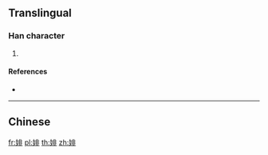 {{character info/new}}
{{also|婓}}
==Translingual==

===Han character===
{{Han char|rn=38|rad=女|as=08|sn=11|four=|canj=VLMY|ids=⿰女非}}

# {{defn|Han|sort=女08}}

====References====
* {{Han ref|kx=0264.270|dkj=06411|dj=0531.180|hdz=21057.070|uh=5A54|ud=23124}}

----

==Chinese==
{{zh-see|婓|v}}

[[fr:婔]]
[[pl:婔]]
[[th:婔]]
[[zh:婔]]